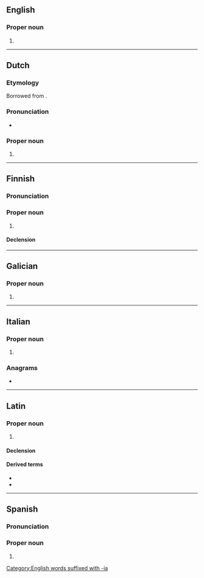 {{also|Brasília|Brasilía}}
==English==
{{wikipedia|lang=en}}

===Proper noun===
{{en-proper noun}}

# {{alternative spelling of|en|Brasília}}

[[Category:English words suffixed with -ia]]

----

==Dutch==
{{wikipedia|lang=nl}}

===Etymology===
Borrowed from {{bor|nl|pt|Brasília}}.

===Pronunciation===
* {{audio|nl|Nl-Brasilia.ogg|Audio}}

===Proper noun===
{{nl-proper noun|n}}

# {{place|nl|municipality/capital city|c/Brazil|;|state capital|s/Distrito Federal|c/Brazil|t=Brasília}}

----

==Finnish==
{{wikipedia|lang=fi}}

===Pronunciation===
{{fi-pronunciation}}

===Proper noun===
{{fi-proper noun}}

# {{place|fi|country|cont/South America|t1=Brazil}}

====Declension====
{{fi-decl-kulkija|n=sg|Brasili|a}}

----

==Galician==

===Proper noun===
{{gl-proper noun}}

# {{place|gl|municipality/capital city|c/Brazil|;|state capital|s/Distrito Federal|c/Brazil|t=Brasília}}

----

==Italian==
{{wikipedia|lang=it}}

===Proper noun===
{{it-proper noun|f}}

# {{place|it|municipality/capital city|c/Brazil|;|state capital|s/Distrito Federal|c/Brazil|t=Brasília}}

===Anagrams===
* {{anagrams|it|a=aabiilrs|basilari}}

----

==Latin==

===Proper noun===
{{la-proper noun|Brasīlia<1>}}

# {{lb|la|New Latin}} {{place|la|country|cont/South America|t1=Brazil}}

====Declension====
{{la-ndecl|Brasīlia<1>}}

====Derived terms====
* {{l|la|brasīliānus}}
* {{l|la|brasīliēnsis}}

----

==Spanish==
{{wikipedia|lang=es}}

===Pronunciation===
{{es-IPA}}

===Proper noun===
{{es-proper noun|f}}

# {{place|es|municipality/capital city|c/Brazil|;|state capital|s/Distrito Federal|c/Brazil|t=Brasília}}